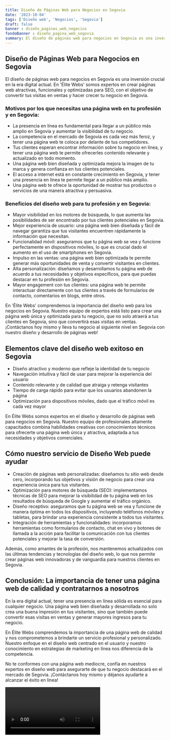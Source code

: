 ```yaml
---
title: Diseño de Páginas Web para Negocios en Segovia
date: '2023-10-04'
tags: ['Diseño web', 'Negocios', 'Segovia']
draft: false
banner : diseño_paginas_web_negocios
fondoBanner : diseño_pagina_web_segovia
summary: El diseño de páginas web para negocios en Segovia es una inversión crucial en la era digital actual. En 'Élite Webs' somos expertos en crear páginas web atractivas, funcionales y optimizadas para SEO, con el objetivo de convertir tus visitas en ventas y hacer crecer tu negocio en Segovia.
---
```


## Diseño de Páginas Web para Negocios en Segovia

El diseño de páginas web para negocios en Segovia es una inversión crucial en la era digital actual. En 'Élite Webs' somos expertos en crear páginas web atractivas, funcionales y optimizadas para SEO, con el objetivo de convertir tus visitas en ventas y hacer crecer tu negocio en Segovia.

### Motivos por los que necesitas una página web en tu profesión y en Segovia:
- La presencia en línea es fundamental para llegar a un público más amplio en Segovia y aumentar la visibilidad de tu negocio.
- La competencia en el mercado de Segovia es cada vez más feroz, y tener una página web te coloca por delante de tus competidores.
- Tus clientes esperan encontrar información sobre tu negocio en línea, y tener una página web te permite ofrecerles contenido relevante y actualizado en todo momento.
- Una página web bien diseñada y optimizada mejora la imagen de tu marca y genera confianza en tus clientes potenciales.
- El acceso a internet está en constante crecimiento en Segovia, y tener una presencia en línea te permite llegar a un público más amplio.
- Una página web te ofrece la oportunidad de mostrar tus productos o servicios de una manera atractiva y persuasiva.

### Beneficios del diseño web para tu profesión y en Segovia:
- Mayor visibilidad en los motores de búsqueda, lo que aumenta las posibilidades de ser encontrado por tus clientes potenciales en Segovia.
- Mejor experiencia de usuario: una página web bien diseñada y fácil de navegar garantiza que tus visitantes encuentren rápidamente la información que necesitan.
- Funcionalidad móvil: aseguramos que tu página web se vea y funcione perfectamente en dispositivos móviles, lo que es crucial dado el aumento en el uso de smartphones en Segovia.
- Impulso en las ventas: una página web bien optimizada te permite generar más oportunidades de venta y convertir visitantes en clientes.
- Alta personalización: diseñamos y desarrollamos tu página web de acuerdo a tus necesidades y objetivos específicos, para que puedas destacar en tu profesión en Segovia.
- Mayor engagement con tus clientes: una página web te permite interactuar directamente con tus clientes a través de formularios de contacto, comentarios en blogs, entre otros.

En 'Élite Webs' comprendemos la importancia del diseño web para los negocios en Segovia. Nuestro equipo de expertos está listo para crear una página web única y optimizada para tu negocio, que no solo atraerá a tus clientes en Segovia, sino que convertirá esas visitas en ventas. ¡Contáctanos hoy mismo y lleva tu negocio al siguiente nivel en Segovia con nuestro diseño y desarrollo de páginas web!

<GifSeo />

<Cta />

## Elementos clave del diseño web exitoso en Segovia

- Diseño atractivo y moderno que refleje la identidad de tu negocio
- Navegación intuitiva y fácil de usar para mejorar la experiencia del usuario
- Contenido relevante y de calidad que atraiga y retenga visitantes
- Tiempo de carga rápido para evitar que los usuarios abandonen la página
- Optimización para dispositivos móviles, dado que el tráfico móvil es cada vez mayor

En Élite Webs somos expertos en el diseño y desarrollo de páginas web para negocios en Segovia. Nuestro equipo de profesionales altamente capacitados combina habilidades creativas con conocimientos técnicos para ofrecerte una página web única y atractiva, adaptada a tus necesidades y objetivos comerciales.

## Cómo nuestro servicio de Diseño Web puede ayudar

- Creación de páginas web personalizadas: diseñamos tu sitio web desde cero, incorporando tus objetivos y visión de negocio para crear una experiencia única para tus visitantes.
- Optimización para motores de búsqueda (SEO): implementamos técnicas de SEO para mejorar la visibilidad de tu página web en los resultados de búsqueda de Google y aumentar el tráfico orgánico.
- Diseño receptivo: aseguramos que tu página web se vea y funcione de manera óptima en todos los dispositivos, incluyendo teléfonos móviles y tabletas, para brindar una experiencia consistente a todos tus visitantes.
- Integración de herramientas y funcionalidades: incorporamos herramientas como formularios de contacto, chat en vivo y botones de llamada a la acción para facilitar la comunicación con tus clientes potenciales y mejorar la tasa de conversión.

Además, como amantes de la profesión, nos mantenemos actualizados con las últimas tendencias y tecnologías del diseño web, lo que nos permite crear páginas web innovadoras y de vanguardia para nuestros clientes en Segovia.

## Conclusión: La importancia de tener una página web de calidad y contratarnos a nosotros

En la era digital actual, tener una presencia en línea sólida es esencial para cualquier negocio. Una página web bien diseñada y desarrollada no solo crea una buena impresión en tus visitantes, sino que también puede convertir esas visitas en ventas y generar mayores ingresos para tu negocio.

En Élite Webs comprendemos la importancia de una página web de calidad y nos comprometemos a brindarte un servicio profesional y personalizado. Nuestro enfoque en el diseño web centrado en el usuario y nuestro conocimiento en estrategias de marketing en línea nos diferencia de la competencia.

No te conformes con una página web mediocre, confía en nuestros expertos en diseño web para asegurarte de que tu negocio destacará en el mercado de Segovia. ¡Contáctanos hoy mismo y déjanos ayudarte a alcanzar el éxito en línea!

<Video />

<CtaBot job='Negocios' city='Segovia'/>

<Gmaps query='Segovia+españa+maps' />